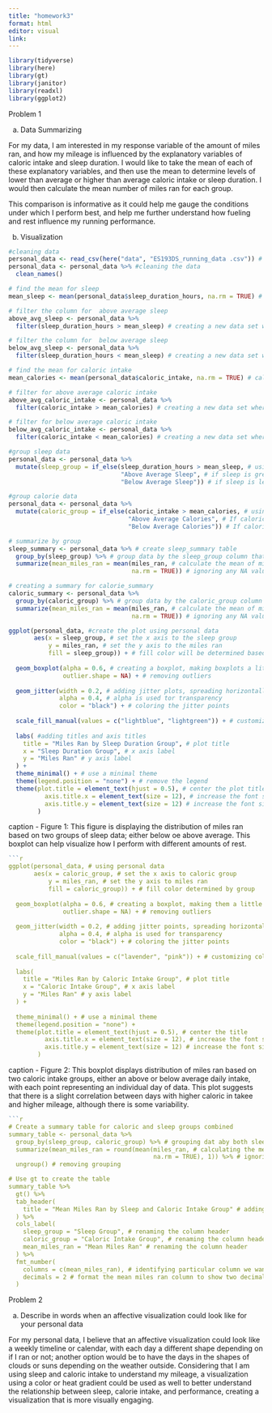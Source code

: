 ```yaml
---
title: "homework3"
format: html
editor: visual
link:
---
```


```r
library(tidyverse)
library(here)
library(gt)
library(janitor)
library(readxl)
library(ggplot2)
```

Problem 1

(a) Data Summarizing

For my data, I am interested in my response variable of the amount of miles ran, and how my mileage is influenced by the explanatory variables of caloric intake and sleep duration. I would like to take the mean of each of these explanatory variables, and then use the mean to determine levels of lower than average or higher than average caloric intake or sleep duration. I would then calculate the mean number of miles ran for each group.

This comparison is informative as it could help me gauge the conditions under which I perform best, and help me further understand how fueling and rest influence my running performance.

(b) Visualization

```r
#cleaning data 
personal_data <- read_csv(here("data", "ES193DS_running_data .csv")) # read in the data 
personal_data <- personal_data %>% #cleaning the data 
  clean_names()
```

```r
# find the mean for sleep
mean_sleep <- mean(personal_data$sleep_duration_hours, na.rm = TRUE) # calculating the mean for sleep, na.rm = TRUE is being used just in case there are NA values in the data 

# filter the column for  above average sleep 
above_avg_sleep <- personal_data %>% 
  filter(sleep_duration_hours > mean_sleep) # creating a new data set where sleep is above average

# filter the column for  below average sleep
below_avg_sleep <- personal_data %>%
  filter(sleep_duration_hours < mean_sleep) # creating a new data set where sleep is below the average
```

```r
# find the mean for caloric intake 
mean_calories <- mean(personal_data$caloric_intake, na.rm = TRUE) # calculating the mena f or sleep, na.rm = TRUE is being used just in case there are NA Values in the data 

# filter for above average caloric intake 
above_avg_caloric_intake <- personal_data %>% 
  filter(caloric_intake > mean_calories) # creating a new data set where caloric intake is above average 

# filter for below average caloric intake 
below_avg_caloric_intake <- personal_data %>%
  filter(caloric_intake < mean_calories) # creating a new data set where caloric intake is below average
```


```r
#group sleep data 
personal_data <- personal_data %>% 
  mutate(sleep_group = if_else(sleep_duration_hours > mean_sleep, # using mutate to create 'sleep_group'
                               "Above Average Sleep", # if sleep is greater than the mean sleep and is TRUE, it will be above average sleep 
                               "Below Average Sleep")) # if sleep is less than the mean sleep, it will be FALSE, and  will be below average sleep 
```

```r
#group calorie data
personal_data <- personal_data %>%
  mutate(caloric_group = if_else(caloric_intake > mean_calories, # using mutate to create 'caloric_group'
                                 "Above Average Calories", # If caloric intake is greater than the mean calories and is TRUE, it will be labeled as "Above Average Calories"
                                 "Below Average Calories")) # If caloric intake is lower than the mean calories, it will be FALSE and labeled as "Below Average Calories"
```


```r
# summarize by group 
sleep_summary <- personal_data %>% # create sleep_summary table 
  group_by(sleep_group) %>% # group data by the sleep_group column that was previously created 
  summarize(mean_miles_ran = mean(miles_ran, # calculate the mean of miles_ran for between groups 
                                  na.rm = TRUE)) # ignoring any NA values 

# creating a summary for calorie_summary
caloric_summary <- personal_data %>%
  group_by(caloric_group) %>% # group data by the caloric_group column
  summarize(mean_miles_ran = mean(miles_ran, # calculate the mean of miles_ran between groups 
                                  na.rm = TRUE)) # ignoring any NA values 
```


```r

ggplot(personal_data, #create the plot using personal data 
       aes(x = sleep_group, # set the x axis to the sleep group 
           y = miles_ran, # set the y axis to the miles ran 
           fill = sleep_group)) + # fill color will be determined based on sleep group 
  
  geom_boxplot(alpha = 0.6, # creating a boxplot, making boxplots a little transparent with alpha 
               outlier.shape = NA) + # removing outliers 
  
  geom_jitter(width = 0.2, # adding jitter plots, spreading horizontally 
              alpha = 0.4, # alpha is used tor transparency 
              color = "black") + # coloring the jitter points 
  
  scale_fill_manual(values = c("lightblue", "lightgreen")) + # customizing colors 
  
  labs( #adding titles and axis titles 
    title = "Miles Ran by Sleep Duration Group", # plot title 
    x = "Sleep Duration Group", # x axis label 
    y = "Miles Ran" # y axis label 
  ) +
  theme_minimal() + # use a minimal theme 
  theme(legend.position = "none") + # remove the legend 
  theme(plot.title = element_text(hjust = 0.5), # center the plot title 
          axis.title.x = element_text(size = 12), # increase the font size 
          axis.title.y = element_text(size = 12) # increase the font size 
        ) 
```

caption - Figure 1: This figure is displaying the distribution of miles ran based on two groups of sleep data; either below oe above average. This boxplot can help visualize how I perform with different amounts of rest.

```r
```r
ggplot(personal_data, # using personal data 
       aes(x = caloric_group, # set the x axis to caloric group 
           y = miles_ran, # set the y axis to miles ran 
           fill = caloric_group)) + # fill color determined by group 
  
  geom_boxplot(alpha = 0.6, # creating a boxplot, making them a little transparent with alpha 
               outlier.shape = NA) + # removing outliers 
  
  geom_jitter(width = 0.2, # adding jitter points, spreading horizontally 
              alpha = 0.4, # alpha is used for transparency 
              color = "black") + # coloring the jitter points 
  
  scale_fill_manual(values = c("lavender", "pink")) + # customizing colors 
  
  labs(
    title = "Miles Ran by Caloric Intake Group", # plot title 
    x = "Caloric Intake Group", # x axis label 
    y = "Miles Ran" # y axis label 
  ) +
  
  theme_minimal() + # use a minimal theme 
  theme(legend.position = "none") + 
  theme(plot.title = element_text(hjust = 0.5), # center the title 
          axis.title.x = element_text(size = 12), # increase the font size 
          axis.title.y = element_text(size = 12) # increase the font size 
        ) 
```

caption - Figure 2: This boxplot displays distribution of miles ran based on two caloric intake groups, either an above or below average daily intake, with each point representing an individual day of data. This plot suggests that there is a slight correlation between days with higher caloric in takee and higher mileage, although there is some variability.

```r
```r
# Create a summary table for caloric and sleep groups combined
summary_table <- personal_data %>%
  group_by(sleep_group, caloric_group) %>% # grouping dat aby both sleep and caloric intake groups 
  summarize(mean_miles_ran = round(mean(miles_ran, # calculating the mean of miles ran for each group, round to one decimal place 
                                        na.rm = TRUE), 1)) %>% # ignoring NA values in the calculation 
  ungroup() # removing grouping 

# Use gt to create the table
summary_table %>%
  gt() %>%
  tab_header(
    title = "Mean Miles Ran by Sleep and Caloric Intake Group" # adding a title 
  ) %>%
  cols_label(
    sleep_group = "Sleep Group", # renaming the column header 
    caloric_group = "Caloric Intake Group", # renaming the column header 
    mean_miles_ran = "Mean Miles Ran" # renaming the column header 
  ) %>%
  fmt_number(
    columns = c(mean_miles_ran), # identifying particular column we want to format 
    decimals = 2 # format the mean miles ran column to show two decimal places 
  )
```

Problem 2

(a) Describe in words when an affective visualization could look like for your personal data

For my personal data, I believe that an affective visualization could look like a weekly timeline or calendar, with each day a different shape depending on if I ran or not; another option would be to have the days in the shapes of clouds or suns depending on the weather outside. Considering that I am using sleep and caloric intake to understand my mileage, a visualization using a color or heat gradient could be used as well to better understand the relationship between sleep, calorie intake, and performance, creating a visualization that is more visually engaging.

